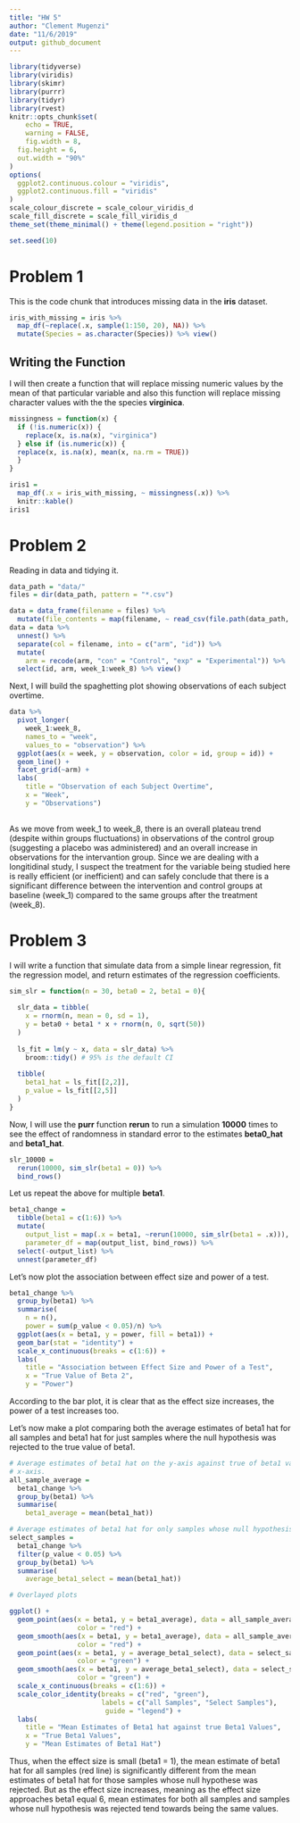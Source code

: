 ```yaml
---
title: "HW 5"
author: "Clement Mugenzi"
date: "11/6/2019"
output: github_document
---
```


```r
library(tidyverse)
library(viridis)
library(skimr)
library(purrr)
library(tidyr)
library(rvest)
knitr::opts_chunk$set(
	echo = TRUE,
	warning = FALSE,
	fig.width = 8, 
  fig.height = 6,
  out.width = "90%"
)
options(
  ggplot2.continuous.colour = "viridis",
  ggplot2.continuous.fill = "viridis"
)
scale_colour_discrete = scale_colour_viridis_d
scale_fill_discrete = scale_fill_viridis_d
theme_set(theme_minimal() + theme(legend.position = "right"))

set.seed(10)
```

# Problem 1

This is the code chunk that introduces missing data in the **iris** dataset.

```r
iris_with_missing = iris %>% 
  map_df(~replace(.x, sample(1:150, 20), NA)) %>%
  mutate(Species = as.character(Species)) %>% view()
```

## Writing the Function

I will then create a function that will replace missing numeric values by the mean of that particular variable and also this function will replace missing character values with the the species **virginica**.


```r
missingness = function(x) {
  if (!is.numeric(x)) {
    replace(x, is.na(x), "virginica")
  } else if (is.numeric(x)) {
  replace(x, is.na(x), mean(x, na.rm = TRUE))
  }
}
```

```r
iris1 = 
  map_df(.x = iris_with_missing, ~ missingness(.x)) %>% 
  knitr::kable()
iris1
```


# Problem 2

Reading in data and tidying it.

```r
data_path = "data/" 
files = dir(data_path, pattern = "*.csv") 

data = data_frame(filename = files) %>% 
  mutate(file_contents = map(filename, ~ read_csv(file.path(data_path, .))))  
data = data %>% 
  unnest() %>% 
  separate(col = filename, into = c("arm", "id")) %>% 
  mutate(
    arm = recode(arm, "con" = "Control", "exp" = "Experimental")) %>% 
  select(id, arm, week_1:week_8) %>% view()
```

Next, I will build the spaghetting plot showing observations of each subject overtime.

```r
data %>%
  pivot_longer(
    week_1:week_8,
    names_to = "week",
    values_to = "observation") %>% 
  ggplot(aes(x = week, y = observation, color = id, group = id)) +
  geom_line() +
  facet_grid(~arm) +
  labs(
    title = "Observation of each Subject Overtime",
    x = "Week",
    y = "Observations")
  
```

As we move from week_1 to week_8, there is an overall plateau trend (despite within groups fluctuations) in observations of the control group (suggesting a placebo was administered) and an overall increase in observations for the intervantion group. Since we are dealing with a longitidinal study, I suspect the treatment for the variable being studied here is really efficient (or inefficient) and can safely conclude that there is a significant difference between the intervention and control groups at baseline (week_1) compared to the same groups after the treatment (week_8).


# Problem 3

I will write a function that simulate data from a simple linear regression, fit the regression model, and return estimates of the regression coefficients.


```r
sim_slr = function(n = 30, beta0 = 2, beta1 = 0){
  
  slr_data = tibble(
    x = rnorm(n, mean = 0, sd = 1),
    y = beta0 + beta1 * x + rnorm(n, 0, sqrt(50))
  )
  
  ls_fit = lm(y ~ x, data = slr_data) %>% 
    broom::tidy() # 95% is the default CI
  
  tibble(
    beta1_hat = ls_fit[[2,2]],
    p_value = ls_fit[[2,5]]
  )
}
```


Now, I will use the **purr** function **rerun** to run a simulation **10000** times to see the effect of randomness in standard error to the estimates **beta0_hat** and **beta1_hat**.

```r
slr_10000 = 
  rerun(10000, sim_slr(beta1 = 0)) %>% 
  bind_rows()
```


Let us repeat the above for multiple **beta1**. 


```r
beta1_change = 
  tibble(beta1 = c(1:6)) %>% 
  mutate(
    output_list = map(.x = beta1, ~rerun(10000, sim_slr(beta1 = .x))),
    parameter_df = map(output_list, bind_rows)) %>% 
  select(-output_list) %>% 
  unnest(parameter_df)
```

Let's now plot the association between effect size and power of a test.

```r
beta1_change %>% 
  group_by(beta1) %>% 
  summarise(
    n = n(),
    power = sum(p_value < 0.05)/n) %>% 
  ggplot(aes(x = beta1, y = power, fill = beta1)) +
  geom_bar(stat = "identity") + 
  scale_x_continuous(breaks = c(1:6)) +
  labs(
    title = "Association between Effect Size and Power of a Test",
    x = "True Value of Beta 2",
    y = "Power")
```

According to the bar plot, it is clear that as the effect size increases, the power of a test increases too.

Let's now make a plot comparing both the average estimates of beta1 hat for all samples and beta1 hat for just samples where the null hypothesis was rejected to the true value of beta1.

```r
# Average estimates of beta1 hat on the y-axis against true of beta1 value on the
# x-axis.
all_sample_average = 
  beta1_change %>% 
  group_by(beta1) %>% 
  summarise(
    beta1_average = mean(beta1_hat))

# Average estimates of beta1 hat for only samples whose null hypothesis was rejected.
select_samples = 
  beta1_change %>% 
  filter(p_value < 0.05) %>% 
  group_by(beta1) %>% 
  summarise(
    average_beta1_select = mean(beta1_hat))

# Overlayed plots

ggplot() + 
  geom_point(aes(x = beta1, y = beta1_average), data = all_sample_average,
                 color = "red") +
  geom_smooth(aes(x = beta1, y = beta1_average), data = all_sample_average,
                 color = "red") +
  geom_point(aes(x = beta1, y = average_beta1_select), data = select_samples,
                 color = "green") +
  geom_smooth(aes(x = beta1, y = average_beta1_select), data = select_samples,
                 color = "green") +
  scale_x_continuous(breaks = c(1:6)) + 
  scale_color_identity(breaks = c("red", "green"),
                       labels = c("all Samples", "Select Samples"),
                        guide = "legend") +
  labs(
    title = "Mean Estimates of Beta1 hat against true Beta1 Values",
    x = "True Beta1 Values",
    y = "Mean Estimates of Beta1 Hat") 
```


Thus, when the effect size is small (beta1 = 1), the mean estimate of beta1 hat for all samples (red line) is significantly different from the mean estimates of beta1 hat for those samples whose null hypothese was rejected. But as the effect size increases, meaning as the effect size approaches beta1 equal 6, mean estimates for both all samples and samples whose null hypothesis was rejected tend towards being the same values. 






























































